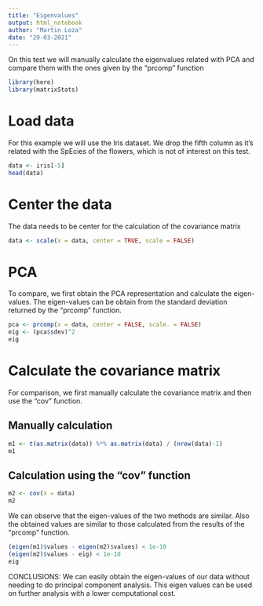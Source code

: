```yaml
---
title: "Eigenvalues"
output: html_notebook
author: "Martin Loza"
date: "29-03-2021"
---
```


On this test we will manually calculate the eigenvalues related with PCA and compare them with the ones given by the "prcomp" function

```r
library(here)
library(matrixStats)
```

# Load data
For this example we will use the Iris dataset. We drop the fifth column as it's related with the SpEcies of the flowers, which is not of interest on this test.

```r
data <- iris[-5]
head(data)
```

# Center the data
The data needs to be center for the calculation of the covariance matrix

```r
data <- scale(x = data, center = TRUE, scale = FALSE)
```

# PCA 
To compare, we first obtain the PCA representation and calculate the eigen-values. The eigen-values can be obtain from the standard deviation returned by the "prcomp" function.

```r
pca <- prcomp(x = data, center = FALSE, scale. = FALSE)
eig <- (pca$sdev)^2
eig
```
# Calculate the covariance matrix
For comparison, we first manually calculate the covariance matrix and then use the "cov" function.

## Manually calculation

```r
m1 <- t(as.matrix(data)) %*% as.matrix(data) / (nrow(data)-1)
m1
```
## Calculation using the "cov" function

```r
m2 <- cov(x = data)
m2
```

We can observe that the eigen-values of the two methods are similar. Also the obtained values are similar to those calculated from the results of the "prcomp" function. 

```r
(eigen(m1)$values - eigen(m2)$values) < 1e-10
(eigen(m2)$values - eig) < 1e-10
eig
```

CONCLUSIONS:
We can easily obtain the eigen-values of our data without needing to do principal component analysis. This eigen values can be used on further analysis with a lower computational cost. 












